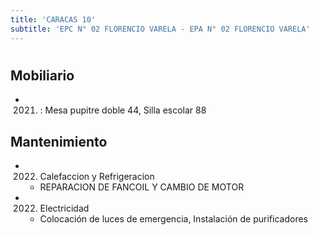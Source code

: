 ```yaml
---
title: 'CARACAS 10'
subtitle: 'EPC N° 02 FLORENCIO VARELA - EPA N° 02 FLORENCIO VARELA'
---
```


#


## Mobiliario

*  (2021) : Mesa pupitre doble 44, Silla escolar 88 





## Mantenimiento

*  (2022) Calefaccion y Refrigeracion 
    + REPARACION DE FANCOIL Y CAMBIO DE MOTOR

*  (2022) Electricidad 
    + Colocación de luces de emergencia, Instalación de purificadores



